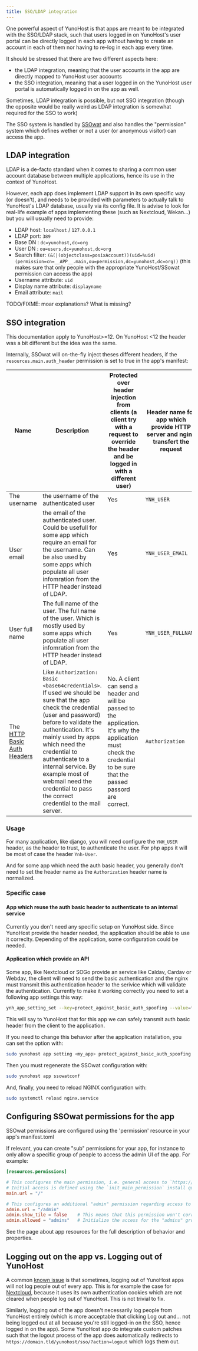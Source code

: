 ```yaml
---
title: SSO/LDAP integration
---
```


One powerful aspect of YunoHost is that apps are meant to be integrated with the SSO/LDAP stack, such that users logged in on YunoHost's user portal can be directly logged in each app without having to create an account in each of them nor having to re-log in each app every time.

It should be stressed that there are two different aspects here:

- the LDAP integration, meaning that the user accounts in the app are directly mapped to YunoHost user accounts
- the SSO integration, meaning that a user logged in on the YunoHost user portal is automatically logged in on the app as well.

Sometimes, LDAP integration is possible, but not SSO integration (though the opposite would be really weird as LDAP integration is somewhat required for the SSO to work)

The SSO system is handled by [SSOwat](https://github.com/YunoHost/ssowat) and also handles the "permission" system which defines wether or not a user (or anonymous visitor) can access the app.

## LDAP integration

LDAP is a de-facto standard when it comes to sharing a common user account database between multiple applications, hence its use in the context of YunoHost.

However, each app does implement LDAP support in its own specific way (or doesn't), and needs to be provided with parameters to actually talk to YunoHost's LDAP database, usually via its config file. It is advise to look for real-life example of apps implementing these (such as Nextcloud, Wekan...) but you will usually need to provide:

- LDAP host: `localhost` / `127.0.0.1`
- LDAP port: `389`
- Base DN : `dc=yunohost,dc=org`
- User DN : `ou=users,dc=yunohost,dc=org`
- Search filter: `(&(|(objectclass=posixAccount))(uid=%uid)(permission=cn=__APP__.main,ou=permission,dc=yunohost,dc=org))` (this makes sure that only people with the appropriate YunoHost/SSowat permission can access the app)
- Username attribute: `uid`
- Display name attribute: `displayname`
- Email attribute: `mail`

TODO/FIXME: moar explanations? What is missing?

## SSO integration

This documentation apply to YunoHost\>=12. On YunoHost \<12 the header was a bit different but the idea was the same.

Internally, SSOwat will on-the-fly inject theses different headers, if the `resources.main.auth_header` permission is set to true in the app's manifest:

<!-- TODO: better table -->

|Name|Description|Protected over header injection from clients (a client try with a request to override the header and be logged in with a different user)|Header name for app which provide HTTP server and nginx transfert the request|How to get with php App|
|----|----|----|----|----|
|The username|the username of the authenticated user|Yes|`YNH_USER`|with `getallheaders()["Ynh-User"]` or `$_SERVER["HTTP_YNH_USER"]`|
|User email|the email of the authenticated user. Could be usefull for some app which require an email for the username. Can be also used by some apps which populate all user infomration from the HTTP header instead of LDAP.|Yes|`YNH_USER_EMAIL`|with `getallheaders()["Ynh-User-Email"]` or `$_SERVER["HTTP_YNH_USER_EMAIL"]`|
|User full name|The full name of the user. The full name of the user. Which is mostly used by some apps which populate all user infomration from the HTTP header instead of LDAP.|Yes|`YNH_USER_FULLNAME`|with `getallheaders()["Ynh-User-Fullname"]` or `$_SERVER["HTTP_YNH_USER_FULLNAME"]`|
|The [HTTP Basic Auth Headers](https://en.wikipedia.org/wiki/Basic_access_authentication)|Like `Authorization: Basic <base64credentials>`. If used we should be sure that the app check the credential (user and password) before to validate the authentication. It's mainly used by apps which need the credential to authenticate to a internal service. By example most of webmail need the credential to pass the correct credential to the mail server.|No. A client can send a header and will be passed to the application. It's why the application must check the credential to be sure that the passed passord are correct.|`Authorization`|with `getallheaders()["Authorization"]` or `$_SERVER["HTTP_AUTHORIZATION"]`|

### Usage

For many application, like django, you will need configure the `YNH_USER` header, as the header to trust, to authenticate the user. For php apps it will be most of case the header `Ynh-User`.

And for some app which need the auth basic header, you generally don't need to set the header name as the `Authorization` header name is normalized.

### Specific case

#### App which reuse the auth basic header to authenticate to an internal service

Currently you don't need any specific setup on YunoHost side. Since YunoHost provide the header needed, the application should be able to use it correclty. Depending of the application, some configuration could be needed.

#### Application which provide an API

Some app, like Nextcloud or SOGo provide an service like Caldav, Cardav or Webdav, the client will need to send the basic authentication and the nginx must transmit this authentication header to the serivice which will validate the authentication. Currently to make it working correctly you need to set a following app settings this way:

```bash
ynh_app_setting_set --key=protect_against_basic_auth_spoofing --value=false
```

This will say to YunoHost that for this app we can safely transmit auth basic header from the client to the application.

If you need to change this behavior after the application installation, you can set the option with:

```bash
sudo yunohost app setting <my_app> protect_against_basic_auth_spoofing -v false
```

Then you must regenerate the SSOwat configuration with:

```bash
sudo yunohost app ssowatconf
```

And, finally, you need to reload NGINX configuration with:

```bash
sudo systemctl reload nginx.service
```

## Configuring SSOwat permissions for the app

SSOwat permissions are configured using the 'permission' resource in your app's manifest.toml

If relevant, you can create "sub" permissions for your app, for instance to only allow a specific group of people to access the admin UI of the app. For example:

```toml
[resources.permissions]

# This configures the main permission, i.e. general access to `https://domain.tld/$app/`
# Initial access is defined using the `init_main_permission` install question.
main.url = "/"

# This configures an additional "admin" permission regarding access to `https://domain.tld/$app/admin`
admin.url = "/admin"
admin.show_tile = false    # This means that this permission won't correspond to a tile in YunoHost's user portal
admin.allowed = "admins"   # Initialize the access for the "admins" group ... You can also use an install question called `init_admin_permission` to let the server admin choose this.
```

See the page about app resources for the full description of behavior and properties.

## Logging out on the app vs. Logging out of YunoHost

A common [known issue](https://github.com/YunoHost/issues/issues/501) is that sometimes, logging out of YunoHost apps will not log people out of every app. This is for example the case for [Nextcloud](https://github.com/YunoHost-Apps/nextcloud_ynh/issues/19), because it uses its own authentication cookies which are not cleared when people log out of YunoHost. This is not trivial to fix.

Similarly, logging out of the app doesn't necessarily log people from YunoHost entirely (which is more acceptable that clicking Log out and... not being logged out at all because you're still logged-in on the SSO, hence logged in on the app). Some YunoHost app do integrate custom patches such that the logout process of the app does automatically redirects to `https://domain.tld/yunohost/sso/?action=logout` which logs them out.

